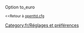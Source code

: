 {{fr/Amorce}}
Option to_euro

<small><<Retour à [[Main/fr/Openttd.cfg|openttd.cfg]]</small>
[[Category:fr/Réglages et préférences]]
